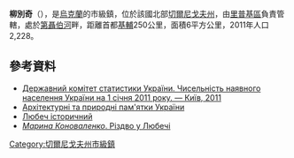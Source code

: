 {{no footnotes|time=2015-09-15T01:42:18+00:00}}
<!-- 檔案不存在 [[Image:В'їзд_до_Любеча.jpg|right]] -->
{{coord|51|42|31|N|30|39|51|E|scale:30000|display=title}}

'''柳別奇'''（{{lang-uk|Любеч}}），是[[烏克蘭|烏克蘭]]的市級鎮，位於該國北部[[切爾尼戈夫州|切爾尼戈夫州]]，由[[里普基區|里普基區]]負責管轄，處於[[第聶伯河|第聶伯河]]畔，距離首都[[基輔|基輔]]250公里，面積6平方公里，2011年人口2,228。

==參考資料==
*[https://web.archive.org/web/20121010205321/http://stat6.stat.lviv.ua/PXWEB2007/ukr/publ/2011/chnas.zip Державний комітет статистики України. Чисельність наявного населення України на 1 січня 2011 року. — Київ, 2011]
* [http://ukraine.kingdom.kiev.ua/region/25/lyubech.php Архітектурні та природні пам'ятки України] {{Wayback|url=http://ukraine.kingdom.kiev.ua/region/25/lyubech.php |date=20210115031923 }}
* [http://liubech-gtad.ucoz.com Любеч історичний] {{Wayback|url=http://liubech-gtad.ucoz.com/ |date=20191205070935 }}
* [http://marinak.uol.ua ''Марина Коноваленко''. Різдво у Любечі] {{Wayback|url=http://marinak.uol.ua/ |date=20160317171205 }}

{{DEFAULTSORT:Любеч}}
[[Category:切爾尼戈夫州市級鎮|Category:切爾尼戈夫州市級鎮]]


{{Chernihiv-geo-stub}}